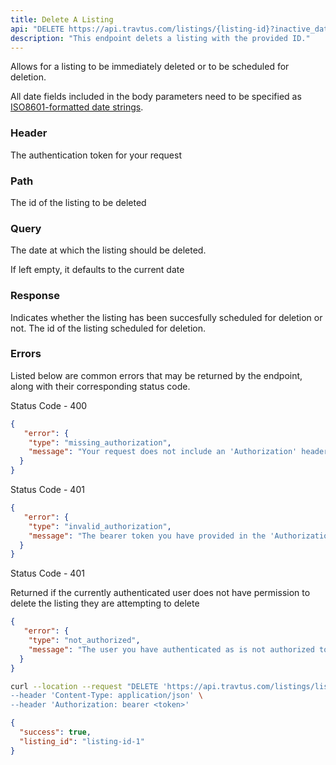 ```yaml
---
title: Delete A Listing
api: "DELETE https://api.travtus.com/listings/{listing-id}?inactive_date={inactive-date}/"
description: "This endpoint delets a listing with the provided ID."
---
```


Allows for a listing to be immediately deleted or to be scheduled for deletion.

All date fields included in the body parameters need to be specified as [ISO8601-formatted date strings](https://en.wikipedia.org/wiki/ISO_8601).

### Header

<ParamField header="Authorization" type="string" default="none" required>
  The authentication token for your request
</ParamField>

### Path

<ParamField path="listing_id" type="string" default="none" required>
  The id of the listing to be deleted
</ParamField>

### Query

<ParamField path="inactive-date" type="date" default="Current date" required>
  The date at which the listing should be deleted.

  If left empty, it defaults to the current date
</ParamField>

### Response

<ResponseField name="success" type="boolean">
  Indicates whether the listing has been succesfully scheduled for deletion or not.
</ResponseField>

<ResponseField name="listing_id" type="boolean">
  The id of the listing scheduled for deletion.
</ResponseField>

### Errors

Listed below are common errors that may be returned by the endpoint, along with their corresponding status code.

Status Code - 400
```json Missing Authorization header
{
   "error": {
    "type": "missing_authorization",
    "message": "Your request does not include an 'Authorization' header with a bearer token for your account."
  }
}
```

Status Code - 401
```json Invalid/Expired Authorization header bearer token value
{
   "error": {
    "type": "invalid_authorization",
    "message": "The bearer token you have provided in the 'Authorization' header is invalid."
  }
}
```

Status Code - 401

Returned if the currently authenticated user does not have permission to delete the listing they are attempting to delete
```json Invalid/Expired Authorization header bearer token value
{
   "error": {
    "type": "not_authorized",
    "message": "The user you have authenticated as is not authorized to delete the listing you are attempting to delete."
  }
}
```

<RequestExample>

```bash Example Request
curl --location --request "DELETE 'https://api.travtus.com/listings/listing-id-1?inactive_date=2012-01-23/' \
--header 'Content-Type: application/json' \
--header 'Authorization: bearer <token>'
```

</RequestExample>

<ResponseExample>

```json Response
{
  "success": true,
  "listing_id": "listing-id-1"
}
```

</ResponseExample>

